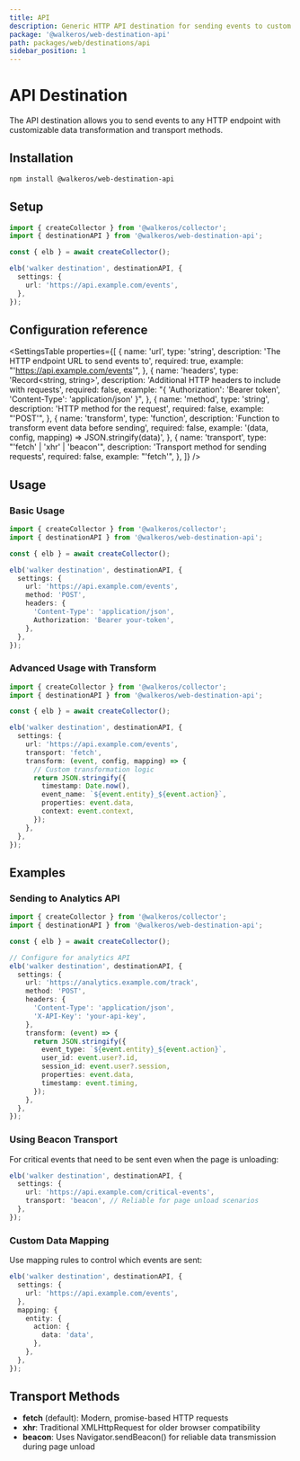 ```yaml
---
title: API
description: Generic HTTP API destination for sending events to custom endpoints
package: '@walkeros/web-destination-api'
path: packages/web/destinations/api
sidebar_position: 1
---
```



# API Destination

<PackageLink
  env="web"
  github="packages/web/destinations/api"
  npm="@walkeros/web-destination-api"
/>

The API destination allows you to send events to any HTTP endpoint with
customizable data transformation and transport methods.

## Installation

```bash
npm install @walkeros/web-destination-api
```

## Setup

```typescript
import { createCollector } from '@walkeros/collector';
import { destinationAPI } from '@walkeros/web-destination-api';

const { elb } = await createCollector();

elb('walker destination', destinationAPI, {
  settings: {
    url: 'https://api.example.com/events',
  },
});
```

## Configuration reference

<SettingsTable
  properties={[
    {
      name: 'url',
      type: 'string',
      description: 'The HTTP endpoint URL to send events to',
      required: true,
      example: "'https://api.example.com/events'",
    },
    {
      name: 'headers',
      type: 'Record<string, string>',
      description: 'Additional HTTP headers to include with requests',
      required: false,
      example:
        "{ 'Authorization': 'Bearer token', 'Content-Type': 'application/json' }",
    },
    {
      name: 'method',
      type: 'string',
      description: 'HTTP method for the request',
      required: false,
      example: "'POST'",
    },
    {
      name: 'transform',
      type: 'function',
      description: 'Function to transform event data before sending',
      required: false,
      example: '(data, config, mapping) => JSON.stringify(data)',
    },
    {
      name: 'transport',
      type: "'fetch' | 'xhr' | 'beacon'",
      description: 'Transport method for sending requests',
      required: false,
      example: "'fetch'",
    },
  ]}
/>

## Usage

### Basic Usage

```typescript
import { createCollector } from '@walkeros/collector';
import { destinationAPI } from '@walkeros/web-destination-api';

const { elb } = await createCollector();

elb('walker destination', destinationAPI, {
  settings: {
    url: 'https://api.example.com/events',
    method: 'POST',
    headers: {
      'Content-Type': 'application/json',
      Authorization: 'Bearer your-token',
    },
  },
});
```

### Advanced Usage with Transform

```typescript
import { createCollector } from '@walkeros/collector';
import { destinationAPI } from '@walkeros/web-destination-api';

const { elb } = await createCollector();

elb('walker destination', destinationAPI, {
  settings: {
    url: 'https://api.example.com/events',
    transport: 'fetch',
    transform: (event, config, mapping) => {
      // Custom transformation logic
      return JSON.stringify({
        timestamp: Date.now(),
        event_name: `${event.entity}_${event.action}`,
        properties: event.data,
        context: event.context,
      });
    },
  },
});
```

## Examples

### Sending to Analytics API

```typescript
import { createCollector } from '@walkeros/collector';
import { destinationAPI } from '@walkeros/web-destination-api';

const { elb } = await createCollector();

// Configure for analytics API
elb('walker destination', destinationAPI, {
  settings: {
    url: 'https://analytics.example.com/track',
    method: 'POST',
    headers: {
      'Content-Type': 'application/json',
      'X-API-Key': 'your-api-key',
    },
    transform: (event) => {
      return JSON.stringify({
        event_type: `${event.entity}_${event.action}`,
        user_id: event.user?.id,
        session_id: event.user?.session,
        properties: event.data,
        timestamp: event.timing,
      });
    },
  },
});
```

### Using Beacon Transport

For critical events that need to be sent even when the page is unloading:

```typescript
elb('walker destination', destinationAPI, {
  settings: {
    url: 'https://api.example.com/critical-events',
    transport: 'beacon', // Reliable for page unload scenarios
  },
});
```

### Custom Data Mapping

Use mapping rules to control which events are sent:

```typescript
elb('walker destination', destinationAPI, {
  settings: {
    url: 'https://api.example.com/events',
  },
  mapping: {
    entity: {
      action: {
        data: 'data',
      },
    },
  },
});
```

## Transport Methods

- **fetch** (default): Modern, promise-based HTTP requests
- **xhr**: Traditional XMLHttpRequest for older browser compatibility
- **beacon**: Uses Navigator.sendBeacon() for reliable data transmission during
  page unload
